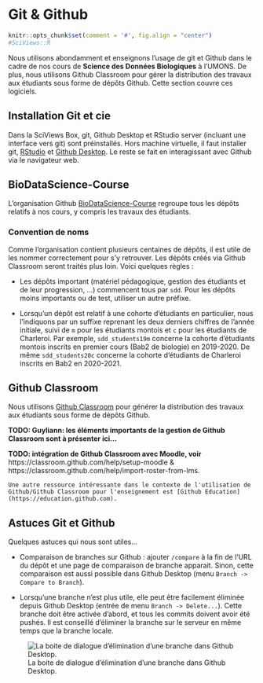 # Git & Github {#git}

```r
knitr::opts_chunk$set(comment = '#', fig.align = "center")
#SciViews::R
```

Nous utilisons abondamment et enseignons l'usage de git et Github dans le cadre de nos cours de **Science des Données Biologiques** à l'UMONS. De plus, nous utilisons Github Classroom pour gérer la distribution des travaux aux étudiants sous forme de dépôts Github. Cette section couvre ces logiciels.

## Installation Git et cie

Dans la SciViews Box, git, Github Desktop et RStudio server (incluant une interface vers git) sont préinstallés. Hors machine virtuelle, il faut installer git, [RStudio](https://rstudio.com/products/rstudio/download/#download) et [Github Desktop](https://desktop.github.com/). Le reste se fait en interagissant avec Github via le navigateur web.

## BioDataScience-Course

L'organisation Github [BioDataScience-Course](https://github.com/BioDataScience-Course) regroupe tous les dépôts relatifs à nos cours, y compris les travaux des étudiants.

### Convention de noms

Comme l'organisation contient plusieurs centaines de dépôts, il est utile de les nommer correctement pour s'y retrouver. Les dépôts créés via Github Classroom seront traités plus loin. Voici quelques règles\ :

- Les dépôts important (matériel pédagogique, gestion des étudiants et de leur progression, ...) commencent tous par `sdd`. Pour les dépôts moins importants ou de test, utiliser un autre préfixe.

- Lorsqu'un dépôt est relatif à une cohorte d'étudiants en particulier, nous l'indiquons par un suffixe reprenant les deux derniers chiffres de l'année initiale, suivi de `m` pour les étudiants montois et `c` pour les étudiants de Charleroi. Par exemple, `sdd_students19m` concerne la cohorte d'étudiants montois inscrits en premier cours (Bab2 de biologie) en 2019-2020. De même `sdd_students20c` concerne la cohorte d'étudiants de Charleroi inscrits en Bab2 en 2020-2021.


## Github Classroom

Nous utilisons [Github Classroom](https://classroom.github.com/classrooms) pour générer la distribution des travaux aux étudiants sous forme de dépôts Github.

**TODO: Guyliann: les éléments importants de la gestion de Github Classroom sont à présenter ici...**

**TODO: intégration de Github Classroom avec Moodle, voir** https://classroom.github.com/help/setup-moodle & https://classroom.github.com/help/import-roster-from-lms.

```block2
Une autre ressource intéressante dans le contexte de l'utilisation de Github/Github Classroom pour l'enseignement est [Github Education](https://education.github.com).
```

## Astuces Git et Github

Quelques astuces qui nous sont utiles...

- Comparaison de branches sur Github\ : ajouter `/compare` à la fin de l'URL du dépôt et une page de comparaison de branche apparait. Sinon, cette comparaison est aussi possible dans Github Desktop (menu `Branch -> Compare to Branch`).

- Lorsqu'une branche n'est plus utile, elle peut être facilement éliminée depuis Github Desktop (entrée de menu `Branch -> Delete...`). Cette branche doit être activée d'abord, et tous les commits doivent avoir été pushés. Il est conseillé d'éliminer la branche sur le serveur en même temps que la branche locale.

![La boite de dialogue d'élimination d'une branche dans Github Desktop.](images/git/git-delete-branch.png)
